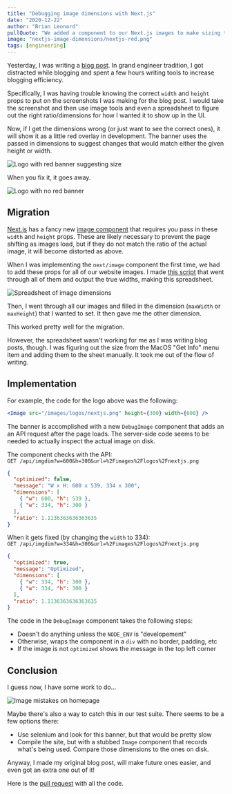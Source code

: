 ```yaml
---
title: "Debugging image dimensions with Next.js"
date: "2020-12-22"
author: "Brian Leonard"
pullQuote: "We added a component to our Next.js images to make sizing them easier."
image: "nextjs-image-dimensions/nextjs-red.png"
tags: [engineering]
---
```


Yesterday, I was writing a [blog post](/blog/snowflake-source). In grand engineer tradition, I got distracted while blogging and spent a few hours writing tools to increase blogging efficiency.

Specifically, I was having trouble knowing the correct `width` and `height` props to put on the screenshots I was making for the blog post. I would take the screenshot and then use image tools and even a spreadsheet to figure out the right ratio/dimensions for how I wanted it to show up in the UI.

Now, if I get the dimensions wrong (or just want to see the correct ones), it will show it as a little red overlay in development. The banner uses the passed in dimensions to suggest changes that would match either the given height or width.

<Image
  alt="Logo with red banner suggesting size"
  src="nextjs-image-dimensions/nextjs-red.png"
  height={300}
  width={600}
/>

When you fix it, it goes away.

<Image
  alt="Logo with no red banner"
  src="nextjs-image-dimensions/nextjs.png"
  height={300}
  width={334}
/>

## Migration

[Next.js](https://nextjs.org/) has a fancy new [image component](https://nextjs.org/docs/api-reference/next/image) that requires you pass in these `width` and `height` props. These are likely necessary to prevent the page shifting as images load, but if they do not match the ratio of the actual image, it will become distorted as above.

When I was implementing the `next/image` component the first time, we had to add these props for all of our website images. I made [this script](https://github.com/grouparoo/www.grouparoo.com/blob/241a1c123f87299e754613bc01d33e1e96c3c8ae/scripts/make_image_csv.ts) that went through all of them and output the true widths, making this spreadsheet.

<Image
  alt="Spreadsheet of image dimensions"
  src="nextjs-image-dimensions/spreadsheet.png"
  width={750}
  height={106}
/>

Then, I went through all our images and filled in the dimension (`maxWidth` or `maxHeight`) that I wanted to set. It then gave me the other dimension.

This worked pretty well for the migration.

However, the spreadsheet wasn't working for me as I was writing blog posts, though. I was figuring out the size from the MacOS "Get Info" menu item and adding them to the sheet manually. It took me out of the flow of writing.

## Implementation

For example, the code for the logo above was the following:

```jsx
<Image src="/images/logos/nextjs.png" height={300} width={600} />
```

The banner is accomplished with a new `DebugImage` component that adds an an API request after the page loads. The server-side code seems to be needed to actually inspect the actual image on disk.

The component checks with the API:<br/>
`GET /api/imgdim?w=600&h=300&url=%2Fimages%2Flogos%2Fnextjs.png`

```json
{
  "optimized": false,
  "message": "W x H: 600 x 539, 334 x 300",
  "dimensions": [
    { "w": 600, "h": 539 },
    { "w": 334, "h": 300 }
  ],
  "ratio": 1.1136363636363635
}
```

When it gets fixed (by changing the `width` to 334):<br/>
`GET /api/imgdim?w=334&h=300&url=%2Fimages%2Flogos%2Fnextjs.png`

```json
{
  "optimized": true,
  "message": "Optimized",
  "dimensions": [
    { "w": 334, "h": 300 },
    { "w": 334, "h": 300 }
  ],
  "ratio": 1.1136363636363635
}
```

The code in the `DebugImage` component takes the following steps:

- Doesn't do anything unless the `NODE_ENV` is "developement"
- Otherwise, wraps the component in a `div` with no border, padding, etc
- If the image is not `optimized` shows the message in the top left corner

## Conclusion

I guess now, I have some work to do...

<Image
  alt="Image mistakes on homepage"
  src="nextjs-image-dimensions/homepage.png"
  width={960}
  height={300}
/>

Maybe there's also a way to catch this in our test suite. There seems to be a few options there:

- Use selenium and look for this banner, but that would be pretty slow
- Compile the site, but with a stubbed `Image` component that records what's being used. Compare those dimensions to the ones on disk.

Anyway, I made my original blog post, will make future ones easier, and even got an extra one out of it!

Here is the [pull request](https://github.com/grouparoo/www.grouparoo.com/pull/124) with all the code.
